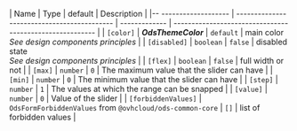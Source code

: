 | Name                  | Type                                        | default       | Description                                              |
|-- ------------------- | ------------------------------------------- | ------------- | -------------------------------------------------------- |
| `[color]`             | **_OdsThemeColor_**                         | `default`     | main color<br />_See design components principles_       |
| `[disabled]`          | `boolean`                                   | `false`       | disabled state<br />_See design components principles_   |
| `[flex]`              | `boolean`                                   | `false`       | full width or not                                        |
| `[max]`               | `number`                                    | `0`           | The maximum value that the slider can have               |
| `[min]`               | `number`                                    | `0`           | The minimum value that the slider can have               |
| `[step]`              | `number`                                    | `1`           | The values at which the range can be snapped             |
| `[value]`             | `number`                                    | `0`           | Value of the slider                                      |
| `[forbiddenValues]`   | `OdsFormForbiddenValues` from `@ovhcloud/ods-common-core`   | `[]`          | list of forbidden values                                 |
